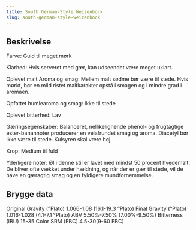 ```yaml
---
title: South German-Style Weizenbock
slug: south-german-style-weizenbock
---
```


## Beskrivelse
Farve: Guld til meget mørk

Klarhed: Hvis serveret med gær, kan udseendet være meget uklart.

Oplevet malt Aroma og smag: Mellem malt sødme bør være til stede. Hvis mørkt, bør en mild ristet maltkarakter opstå i smagen og i mindre grad i aromaen.

Opfattet humlearoma og smag: Ikke til stede

Oplevet bitterhed: Lav

Gæringsegenskaber: Balanceret, nellikelignende phenol- og frugtagtige ester-banannoter producerer en velafrundet smag og aroma. Diacetyl bør ikke være til stede. Kulsyren skal være høj.

Krop: Medium til fuld

Yderligere noter: Øl i denne stil er lavet med mindst 50 procent hvedemalt. De bliver ofte vækket under hældning, og når der er gær til stede, vil de have en gæragtig smag og en fyldigere mundfornemmelse.



## Brygge data
Original Gravity (°Plato) 1.066-1.08 (16.1-19.3 °Plato)
Final Gravity  (°Plato) 1.016-1.028 (4.1-7.1 °Plato)
ABV 5.50%-7.50% (7.00%-9.50%)
Bitterness (IBU) 15-35
Color SRM (EBC) 4.5-30(9-60 EBC)					

